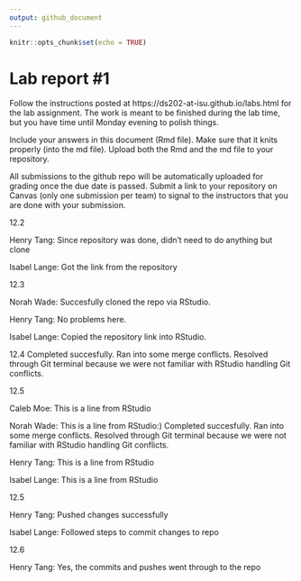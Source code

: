 ```yaml
---
output: github_document
---
```


<!-- README.md is generated from README.Rmd. Please edit the README.Rmd file -->


```r
knitr::opts_chunk$set(echo = TRUE)
```

# Lab report #1

Follow the instructions posted at https://ds202-at-isu.github.io/labs.html for the lab assignment. The work is meant to be finished during the lab time, but you have time until Monday evening to polish things.

Include your answers in this document (Rmd file). Make sure that it knits properly (into the md file). Upload both the Rmd and the md file to your repository.  

All submissions to the github repo will be automatically uploaded for grading once the due date is passed.
Submit a link to your repository on Canvas (only one submission per team) to signal to the instructors that you are done with your submission.


12.2

Henry Tang:
Since repository was done, didn't need to do anything but clone

Isabel Lange: Got the link from the repository

12.3

Norah Wade: Succesfully cloned the repo via RStudio. 

Henry Tang: No problems here.

Isabel Lange: Copied the repository link into RStudio.

12.4
Completed succesfully. Ran into some merge conflicts. Resolved
through Git terminal because we were not familiar with RStudio handling Git conflicts.

12.5

Caleb Moe:
This is a line from RStudio

Norah Wade: This is a line from RStudio:)
Completed succesfully. Ran into some merge conflicts. Resolved
through Git terminal because we were not familiar with RStudio handling Git conflicts.

Henry Tang:
This is a line from RStudio

Isabel Lange:
This is a line from RStudio

12.5

Henry Tang:
Pushed changes successfully

Isabel Lange: Followed steps to commit changes to repo

12.6

Henry Tang:
Yes, the commits and pushes went through to the repo
